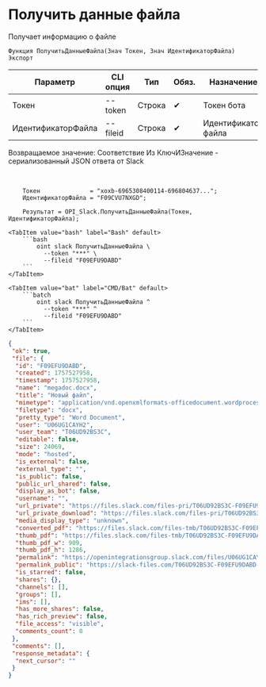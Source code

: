 ﻿---
sidebar_position: 3
description: Получить данные файла и другие функции для работы с Slack в Открытом пакете интеграций - бесплатной open-source библиотеке интеграций для 1С:Предприятие 8, OneScript и CLI
keywords: [1C, 1С, 1С:Предприятие, 1С:Предприятие 8.3, API, Интеграция, Сервисы, Обмен, OneScript, CLI, Slack]
---


# Получить данные файла
 Получает информацию о файле



`Функция ПолучитьДанныеФайла(Знач Токен, Знач ИдентификаторФайла) Экспорт`

  | Параметр | CLI опция | Тип | Обяз. | Назначение |
  |-|-|-|-|-|
  | Токен | --token | Строка | &#x2714; | Токен бота |
  | ИдентификаторФайла | --fileid | Строка | &#x2714; | Идентификатор файла |

  
  Возвращаемое значение:   Соответствие Из КлючИЗначение - сериализованный JSON ответа от Slack

<br/>




```bsl title="Пример использования для 1С:Предприятие/OneScript"
    Токен              = "xoxb-6965308400114-696804637...";
    ИдентификаторФайла = "F09CVU7NXGD";

    Результат = OPI_Slack.ПолучитьДанныеФайла(Токен, ИдентификаторФайла);
```
    

 <Tabs>
  
    <TabItem value="bash" label="Bash" default>
        ```bash
            oint slack ПолучитьДанныеФайла \
              --token "***" \
              --fileid "F09EFU9DABD"
        ```
    </TabItem>
  
    <TabItem value="bat" label="CMD/Bat" default>
        ```batch
            oint slack ПолучитьДанныеФайла ^
              --token "***" ^
              --fileid "F09EFU9DABD"
        ```
    </TabItem>
</Tabs>


```json title="Результат"
{
 "ok": true,
 "file": {
  "id": "F09EFU9DABD",
  "created": 1757527958,
  "timestamp": 1757527958,
  "name": "megadoc.docx",
  "title": "Новый файл",
  "mimetype": "application/vnd.openxmlformats-officedocument.wordprocessingml.document",
  "filetype": "docx",
  "pretty_type": "Word Document",
  "user": "U06UG1CAYH2",
  "user_team": "T06UD92BS3C",
  "editable": false,
  "size": 24069,
  "mode": "hosted",
  "is_external": false,
  "external_type": "",
  "is_public": false,
  "public_url_shared": false,
  "display_as_bot": false,
  "username": "",
  "url_private": "https://files.slack.com/files-pri/T06UD92BS3C-F09EFU9DABD/megadoc.docx",
  "url_private_download": "https://files.slack.com/files-pri/T06UD92BS3C-F09EFU9DABD/download/megadoc.docx",
  "media_display_type": "unknown",
  "converted_pdf": "https://files.slack.com/files-tmb/T06UD92BS3C-F09EFU9DABD-21407e6ad4/megadoc_converted.pdf",
  "thumb_pdf": "https://files.slack.com/files-tmb/T06UD92BS3C-F09EFU9DABD-21407e6ad4/megadoc_thumb_pdf.png",
  "thumb_pdf_w": 909,
  "thumb_pdf_h": 1286,
  "permalink": "https://openintegrationsgroup.slack.com/files/U06UG1CAYH2/F09EFU9DABD/megadoc.docx",
  "permalink_public": "https://slack-files.com/T06UD92BS3C-F09EFU9DABD-381da7661a",
  "is_starred": false,
  "shares": {},
  "channels": [],
  "groups": [],
  "ims": [],
  "has_more_shares": false,
  "has_rich_preview": false,
  "file_access": "visible",
  "comments_count": 0
 },
 "comments": [],
 "response_metadata": {
  "next_cursor": ""
 }
}
```
